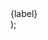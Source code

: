   <div style={{ display: "flex", gap: 10, marginBottom, alignItems: "center" }}>
    <div
      style={{
        width: 24,
        height: 24,
        border: `1px solid ${color}`,
        borderRadius: 4,
      }}
    ></div>
    <div>{label}</div>
  </div>
);

